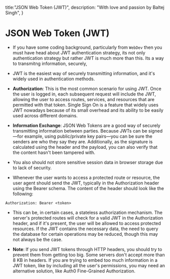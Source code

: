title:"JSON Web Token (JWT)",
description: "With love and passion by Baltej Singh",
}

# JSON Web Token (JWT)
- If you have some coding background, particularly from `WebDev` then you must have head about JWT authentication strategy, its not only authentication strategy but rather JWT is much more than this. Its a way to transmitng information, securely,  

- JWT is the easiest way of securely transmitting information, and it's widely used in authentication methods.   

 - **Authorization**: This is the most common scenario for using JWT. Once the user is logged in, each subsequent request will include the JWT, allowing the user to access routes, services, and resources that are permitted with that token. Single Sign On is a feature that widely uses JWT nowadays because of its small overhead and its ability to be easily used across different domains.

- **Information Exchange**: JSON Web Tokens are a good way of securely transmitting information between parties. Because JWTs can be signed—for example, using public/private key pairs—you can be sure the senders are who they say they are. Additionally, as the signature is calculated using the header and the payload, you can also verify that the content hasn't been tampered with.

- You also should not store sensitive session data in browser storage due to lack of security.

- Whenever the user wants to access a protected route or resource, the user agent should send the JWT, typically in the Authorization header using the Bearer schema. The content of the header should look like the following:
```
Authorization: Bearer <token>
```
- This can be, in certain cases, a stateless authorization mechanism. The server's protected routes will check for a valid JWT in the Authorization header, and if it's present, the user will be allowed to access protected resources. If the JWT contains the necessary data, the need to query the database for certain operations may be reduced, though this may not always be the case.

- **Note**:  If you send JWT tokens through HTTP headers, you should try to prevent them from getting too big. Some servers don't accept more than 8 KB in headers. If you are trying to embed too much information in a JWT token, like by including all the user's permissions, you may need an alternative solution, like Auth0 Fine-Grained Authorization.


    